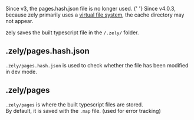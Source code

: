 <Box type="warning"> Since v3, the pages.hash.json file is no longer used.</Box>
<Box type="warning">
  {' '}
  Since v4.0.3, because zely primarily uses a [virtual file system](/apis/fs), the cache directory
  may not appear.
</Box>

zely saves the built typescript file in the `/.zely/` folder.

## .zely/pages.hash.json

`.zely/pages.hash.json` is used to check whether the file has been modified in dev mode.

## .zely/pages

`.zely/pages` is where the built typescript files are stored.  
By default, it is saved with the `.map` file. (used for error tracking)
